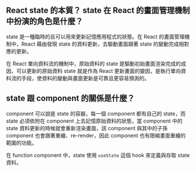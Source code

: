 ## React state 的本質？ state 在 React 的畫面管理機制中扮演的角色是什麼？

state 是一種臨時的且可以用來更新記憶應用程式的狀態。在 React 的畫面管理機制中，React 藉由發現 state 的資料更新，去驅動畫面跟著 state 的變動完成相對應的更新。

在 React 單向資料流的機制中，原始資料的 state 是驅動初始畫面渲染完成的成因，可以更新的原始資料 state 就是作為 React 更新畫面的變因，是執行單向資料流的手段，使資料的變動與畫面更新是可靠且更容易預測的。

## state 跟 component 的關係是什麼？

component 可以說是 state 的容器，每一個 component 都有自己的 state，而 state 必須依附在 component 上去記憶原始資料的狀態，當 component 中的 state 資料更新的時候就會重新渲染畫面，該 component 與其中的子孫 component 也會跟著重繪、re-render，因此 component 也有限縮畫面重繪的範圍的功能。

在 function component 中，state 使用 `useState` 這個 hook 來定義與存取 state 資料。
